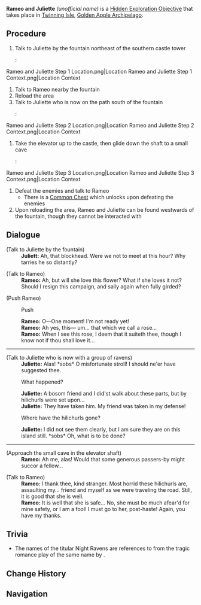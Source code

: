 {{Hidden Exploration Objectives Infobox
|image      = Rameo and Juliette.png
|type       = Quest-Like
|req        = [[Immernachtreich Apokalypse (Part 1)]]
|loc        = [[Twinning Isle/2.8|Twinning Isle]], [[Golden Apple Archipelago/2.8|Golden Apple Archipelago]]
|area       = Golden Apple Archipelago
|subarea    = Twinning Isle
|characters = Traveler
}}
'''Rameo and Juliette''' ''(unofficial name)'' is a [[Hidden Exploration Objective]] that takes place in [[Twinning Isle/2.8|Twinning Isle]], [[Golden Apple Archipelago/2.8|Golden Apple Archipelago]].

==Procedure==
# <!--Optional?--> Talk to Juliette by the fountain northeast of the southern castle tower
#: <gallery>
Rameo and Juliette Step 1 Location.png|Location
Rameo and Juliette Step 1 Context.png|Location Context
</gallery>
# Talk to Rameo nearby the fountain
# Reload the area
# Talk to Juliette who is now on the path south of the fountain
#: <gallery>
Rameo and Juliette Step 2 Location.png|Location
Rameo and Juliette Step 2 Context.png|Location Context
</gallery>
# Take the elevator up to the castle, then glide down the shaft to a small cave
#: <gallery>
Rameo and Juliette Step 3 Location.png|Location
Rameo and Juliette Step 3 Context.png|Location Context
</gallery>
# Defeat the enemies and talk to Rameo
#* There is a [[Common Chest]] which unlocks upon defeating the enemies
# Upon reloading the area, Rameo and Juliette can be found westwards of the fountain, though they cannot be interacted with

==Dialogue==
{{Dialogue start}}
;(Talk to Juliette by the fountain)
:'''Juliett:''' Ah, that blockhead. Were we not to meet at this hour? Why tarries he so distantly?

;(Talk to Rameo)
:'''Rameo:''' Ah, but will she love this flower? What if she loves it not? Should I resign this campaign, and sally again when fully girded?

;(Push Rameo)
:{{DIcon|Hand}} Push
:'''Rameo:''' O&mdash;One moment! I'm not ready yet!
:'''Rameo:''' Ah yes, this&mdash; um... that which we call a rose...
:'''Rameo:''' When I see this rose, I deem that it suiteth thee, though I know not if thou shall love it...

----

;(Talk to Juliette who is now with a group of ravens)
:'''Juliette:''' Alas! *sobs* O misfortunate stroll! I should ne'er have suggested thee.
:{{DIcon}} What happened?
:'''Juliette:''' A bosom friend and I did'st walk about these parts, but by hilichurls were set upon...
:'''Juliette:''' They have taken him. My friend was taken in my defense!
:{{DIcon}} Where have the hilichurls gone?
:'''Juliette:''' I did not see them clearly, but I am sure they are on this island still. *sobs* Oh, what is to be done?

----

;(Approach the small cave in the elevator shaft)
:'''Rameo:''' Ah me, alas! Would that some generous passers-by might succor a fellow...

;(Talk to Rameo)
:'''Rameo:''' I thank thee, kind stranger. Most horrid these hilichurls are, assaulting my... friend and myself as we were traveling the road. Still, it is good that she is well.
:'''Rameo:''' It is well that she is safe... No, she must be much afear'd for mine safety, or I am a fool! I must go to her, post-haste! Again, you have my thanks.
{{Dialogue end}}

==Trivia==
* The names of the titular Night Ravens are references to {{w|Romeo and Juliet}} from the tragic romance play of the same name by {{w|William Shakespeare}}.

==Change History==
{{Change History|2.8}}

==Navigation==
{{Hidden Exploration Objective Navbox|Quest-Like}}